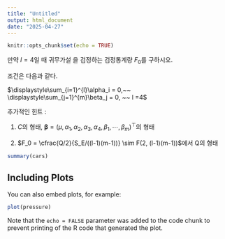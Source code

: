 ```yaml
---
title: "Untitled"
output: html_document
date: "2025-04-27"
---
```


```r
knitr::opts_chunk$set(echo = TRUE)
```
만약 $l = 4$일 때
귀무가설
\begin{equation*}
  H_0 : \alpha_1 = 2 \alpha_2 = 3 \alpha_3
\end{equation*}
을 검정하는 검정통계량 $F_0$를 구하시오.

조건은 다음과 같다.

$\displaystyle\sum_{i=1}^{l}\alpha_i = 0,~~  \displaystyle\sum_{j=1}^{m}\beta_j = 0, ~~ l =4$

추가적인 힌트 :

1. $C$의 형태, $\boldsymbol{\mathbf{\beta}} = (\mu, \alpha_1, \alpha_2, \alpha_3, \alpha_4, \beta_1, \cdots, \beta_m)^{\top}$의 형태

\begin{equation*}
  C =
  \begin{pmatrix}
    0 & 1 & -2 & 0 & 0 & 0 & \cdots & 0 \\
    0 & 0 & 2 & -3 & 0 & 0 & \cdots & 0
  \end{pmatrix},
\end{equation*}

2. $F_0 = \cfrac{Q/2}{S_E/((l-1)(m-1))} \sim F(2, (l-1)(m-1))$에서 Q의 형태

\begin{equation*}
  Q = (C\hat{\boldsymbol{\mathbf{\beta}}})^{\top}[C(X^{\top}X)^{-1}C^{\top}]^{-1}(C\hat{\boldsymbol{\mathbf{\beta}}})
\end{equation*}

```r
summary(cars)
```

## Including Plots

You can also embed plots, for example:

```r
plot(pressure)
```

Note that the `echo = FALSE` parameter was added to the code chunk to prevent printing of the R code that generated the plot.
